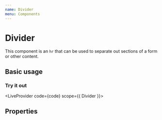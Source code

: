 ```yaml
---
name: Divider
menu: Components
---
```



# Divider

This component is an `hr` that can be used to separate out sections of a form or other content.

## Basic usage

### Try it out


<LiveProvider code={code} scope={{ Divider }}>
  <LiveEditor style={livePreviewStyle} />
  <LiveError />
  <LivePreview />
</LiveProvider>

## Properties

<PropsTable of={Divider} />
